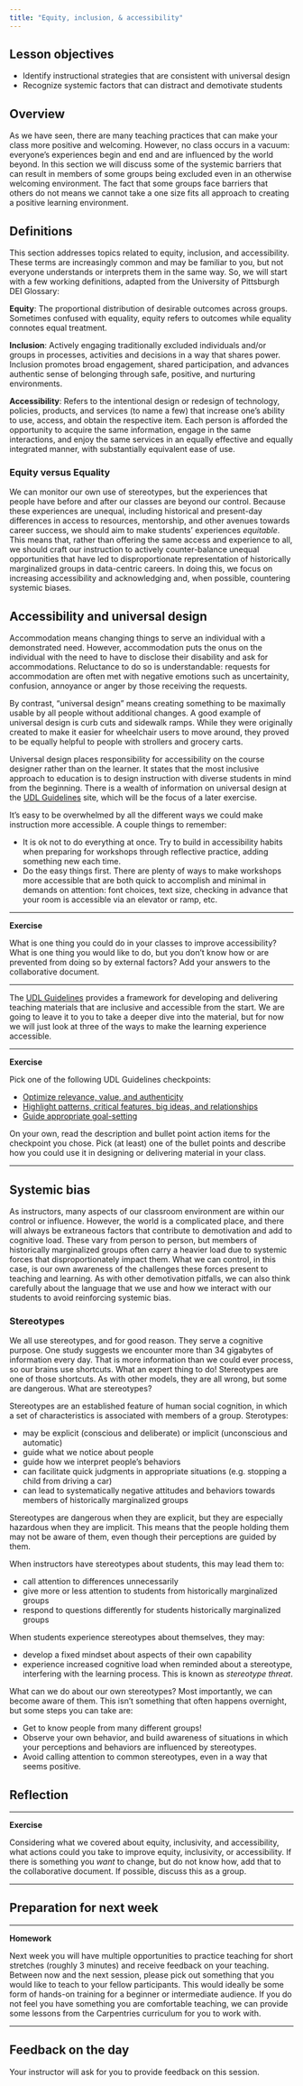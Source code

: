 ```yaml
---
title: "Equity, inclusion, & accessibility"
---
```


## Lesson objectives

+ Identify instructional strategies that are consistent with universal design
+ Recognize systemic factors that can distract and demotivate students

## Overview

As we have seen, there are many teaching practices that can make your class 
more positive and welcoming. However, no class occurs in a vacuum: everyone's 
experiences begin and end and are influenced by the world beyond. In this 
section we will discuss some of the systemic barriers that can result in 
members of some groups being excluded even in an otherwise welcoming 
environment. The fact that some groups face barriers that others do not means 
we cannot take a one size fits all approach to creating a positive learning 
environment.

## Definitions

This section addresses topics related to equity, inclusion, and accessibility. 
These terms are increasingly common and may be familiar to you, but not 
everyone understands or interprets them in the same way. So, we will start with 
a few working definitions, adapted from the University of Pittsburgh DEI 
Glossary:

**Equity**: The proportional distribution of desirable outcomes across groups. 
Sometimes confused with equality, equity refers to outcomes while equality 
connotes equal treatment.

**Inclusion**: Actively engaging traditionally excluded individuals and/or 
groups in processes, activities and decisions in a way that shares power. 
Inclusion promotes broad engagement, shared participation, and advances 
authentic sense of belonging through safe, positive, and nurturing 
environments.

**Accessibility**: Refers to the intentional design or redesign of technology, 
policies, products, and services (to name a few) that increase one's ability to 
use, access, and obtain the respective item. Each person is afforded the 
opportunity to acquire the same information, engage in the same interactions, 
and enjoy the same services in an equally effective and equally integrated 
manner, with substantially equivalent ease of use.

### Equity versus Equality

We can monitor our own use of stereotypes, but the experiences that people have 
before and after our classes are beyond our control. Because these experiences 
are unequal, including historical and present-day differences in access to 
resources, mentorship, and other avenues towards career success, we should aim 
to make students' experiences _equitable_. This means that, rather than 
offering the same access and experience to all, we should craft our instruction
to actively counter-balance unequal opportunities that have led to 
disproportionate representation of historically marginalized groups in 
data-centric careers. In doing this, we focus on increasing accessibility and 
acknowledging and, when possible, countering systemic biases.

## Accessibility and universal design

Accommodation means changing things to serve an individual with a demonstrated 
need. However, accommodation puts the onus on the individual with the need to 
have to disclose their disability and ask for accommodations. Reluctance to do 
so is understandable: requests for accommodation are often met with negative 
emotions such as uncertainity, confusion, annoyance or anger by those receiving 
the requests.

By contrast, "universal design" means creating something to be maximally usable 
by all people without additional changes. A good example of universal design is 
curb cuts and sidewalk ramps. While they were originally created to make it 
easier for wheelchair users to move around, they proved to be equally helpful 
to people with strollers and grocery carts.

Universal design places responsibility for accessibility on the course designer 
rather than on the learner. It states that the most inclusive approach to 
education is to design instruction with diverse students in mind from the 
beginning. There is a wealth of information on universal design at the 
[UDL Guidelines](https://udlguidelines.cast.org/) site, which will be the focus
of a later exercise.

It’s easy to be overwhelmed by all the different ways we could make instruction 
more accessible. A couple things to remember:

+ It is ok not to do everything at once. Try to build in accessibility habits 
when preparing for workshops through reflective practice, adding something new 
each time.
+ Do the easy things first. There are plenty of ways to make workshops more 
accessible that are both quick to accomplish and minimal in demands on 
attention: font choices, text size, checking in advance that your room is 
accessible via an elevator or ramp, etc.

***

**Exercise**

What is one thing you could do in your classes to improve accessibility? What 
is one thing you would like to do, but you don't know how or are prevented from 
doing so by external factors? Add your answers to the collaborative document.

***

The [UDL Guidelines](https://udlguidelines.cast.org/) provides a framework for 
developing and delivering teaching materials that are inclusive and accessible 
from the start. We are going to leave it to you to take a deeper dive into the 
material, but for now we will just look at three of the ways to make the 
learning experience accessible.

***

**Exercise**

Pick one of the following UDL Guidelines checkpoints:

+ [Optimize relevance, value, and authenticity](https://udlguidelines.cast.org/engagement/recruiting-interest/relevance-value-authenticity)
+ [Highlight patterns, critical features, big ideas, and relationships](https://udlguidelines.cast.org/representation/comprehension/patterns-features)
+ [Guide appropriate goal-setting](https://udlguidelines.cast.org/action-expression/executive-functions/goal-setting/goal-setting)

On your own, read the description and bullet point action items for the 
checkpoint you chose. Pick (at least) one of the bullet points and describe how 
you could use it in designing or delivering material in your class.

***

## Systemic bias

As instructors, many aspects of our classroom environment are within our 
control or influence. However, the world is a complicated place, and there will 
always be extraneous factors that contribute to demotivation and add to 
cognitive load. These vary from person to person, but members of historically 
marginalized groups often carry a heavier load due to systemic forces that 
disproportionately impact them. What we can control, in this case, is our own 
awareness of the challenges these forces present to teaching and learning. As 
with other demotivation pitfalls, we can also think carefully about the 
language that we use and how we interact with our students to avoid reinforcing 
systemic bias.

### Stereotypes

We all use stereotypes, and for good reason. They serve a cognitive purpose. 
One study suggests we encounter more than 34 gigabytes of information every 
day. That is more information than we could ever process, so our brains use 
shortcuts. What an expert thing to do! Stereotypes are one of those shortcuts. 
As with other models, they are all wrong, but some are dangerous. What are 
stereotypes?

Stereotypes are an established feature of human social cognition, in which a 
set of characteristics is associated with members of a group. Sterotypes:

+ may be explicit (conscious and deliberate) or implicit (unconscious and 
  automatic)
+ guide what we notice about people
+ guide how we interpret people’s behaviors
+ can facilitate quick judgments in appropriate situations (e.g. stopping a 
  child from driving a car)
+ can lead to systematically negative attitudes and behaviors towards members 
of historically marginalized groups

Stereotypes are dangerous when they are explicit, but they are especially 
hazardous when they are implicit. This means that the people holding them may 
not be aware of them, even though their perceptions are guided by them.

When instructors have stereotypes about students, this may lead them to:

+ call attention to differences unnecessarily
+ give more or less attention to students from historically marginalized groups
+ respond to questions differently for students historically marginalized 
groups

When students experience stereotypes about themselves, they may:

+ develop a fixed mindset about aspects of their own capability
+ experience increased cognitive load when reminded about a stereotype, 
interfering with the learning process. This is known as _stereotype threat_.

What can we do about our own stereotypes? Most importantly, we can become aware 
of them. This isn't something that often happens overnight, but some steps you 
can take are:

+ Get to know people from many different groups!
+ Observe your own behavior, and build awareness of situations in which your 
perceptions and behaviors are influenced by stereotypes.
+ Avoid calling attention to common stereotypes, even in a way that seems 
positive.

## Reflection

***

**Exercise**

Considering what we covered about equity, inclusivity, and accessibility, what 
actions could you take to improve equity, inclusivity, or accessibility. If 
there is something you _want_ to change, but do not know how, add that to the 
collaborative document. If possible, discuss this as a group.

***

## Preparation for next week

***

**Homework**

Next week you will have multiple opportunities to practice teaching for short 
stretches (roughly 3 minutes) and receive feedback on your teaching. Between 
now and the next session, please pick out something that you would like to 
teach to your fellow participants. This would ideally be some form of hands-on 
training for a beginner or intermediate audience. If you do not feel you have 
something you are comfortable teaching, we can provide some lessons from the 
Carpentries curriculum for you to work with.

***

## Feedback on the day

Your instructor will ask for you to provide feedback on this session.